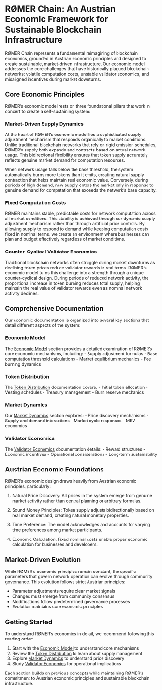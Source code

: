 # RØMER Chain: An Austrian Economic Framework for Sustainable Blockchain Infrastructure

RØMER Chain represents a fundamental reimagining of blockchain economics, grounded in Austrian economic principles and designed to create sustainable, market-driven infrastructure. Our economic model addresses the core challenges that have historically plagued blockchain networks: volatile computation costs, unstable validator economics, and misaligned incentives during market downturns.

## Core Economic Principles

RØMER's economic model rests on three foundational pillars that work in concert to create a self-sustaining system:

### Market-Driven Supply Dynamics

At the heart of RØMER's economic model lies a sophisticated supply adjustment mechanism that responds organically to market conditions. Unlike traditional blockchain networks that rely on rigid emission schedules, RØMER's supply both expands and contracts based on actual network usage. This bidirectional flexibility ensures that token supply accurately reflects genuine market demand for computation resources.

When network usage falls below the base threshold, the system automatically burns more tokens than it emits, creating natural supply contraction that helps maintain real economic value. Conversely, during periods of high demand, new supply enters the market only in response to genuine demand for computation that exceeds the network's base capacity.

### Fixed Computation Costs

RØMER maintains stable, predictable costs for network computation across all market conditions. This stability is achieved through our dynamic supply adjustment mechanism rather than through artificial price controls. By allowing supply to respond to demand while keeping computation costs fixed in nominal terms, we create an environment where businesses can plan and budget effectively regardless of market conditions.

### Counter-Cyclical Validator Economics

Traditional blockchain networks often struggle during market downturns as declining token prices reduce validator rewards in real terms. RØMER's economic model turns this challenge into a strength through a unique counter-cyclical design. During periods of reduced network activity, the proportional increase in token burning reduces total supply, helping maintain the real value of validator rewards even as nominal network activity declines.

## Comprehensive Documentation

Our economic documentation is organized into several key sections that detail different aspects of the system:

### Economic Model
The [Economic Model](model.qmd) section provides a detailed examination of RØMER's core economic mechanisms, including:
- Supply adjustment formulas
- Base computation threshold calculations
- Market equilibrium mechanics
- Fee burning dynamics

### Token Distribution
The [Token Distribution](distribution.qmd) documentation covers:
- Initial token allocation
- Vesting schedules
- Treasury management
- Burn reserve mechanics

### Market Dynamics
Our [Market Dynamics](market.qmd) section explores:
- Price discovery mechanisms
- Supply and demand interactions
- Market cycle responses
- MEV economics

### Validator Economics
The [Validator Economics](validators.qmd) documentation details:
- Reward structures
- Economic incentives
- Operational considerations
- Long-term sustainability

## Austrian Economic Foundations

RØMER's economic design draws heavily from Austrian economic principles, particularly:

1. Natural Price Discovery: All prices in the system emerge from genuine market activity rather than central planning or arbitrary formulas.

2. Sound Money Principles: Token supply adjusts bidirectionally based on real market demand, creating natural monetary properties.

3. Time Preference: The model acknowledges and accounts for varying time preferences among market participants.

4. Economic Calculation: Fixed nominal costs enable proper economic calculation for businesses and developers.

## Market-Driven Evolution

While RØMER's economic principles remain constant, the specific parameters that govern network operation can evolve through community governance. This evolution follows strict Austrian principles:

- Parameter adjustments require clear market signals
- Changes must emerge from community consensus
- Modifications follow predetermined governance processes
- Evolution maintains core economic principles

## Getting Started

To understand RØMER's economics in detail, we recommend following this reading order:

1. Start with the [Economic Model](model.qmd) to understand core mechanisms
2. Review the [Token Distribution](distribution.qmd) to learn about supply management
3. Explore [Market Dynamics](market.qmd) to understand price discovery
4. Study [Validator Economics](validators.qmd) for operational implications

Each section builds on previous concepts while maintaining RØMER's commitment to Austrian economic principles and sustainable blockchain infrastructure.